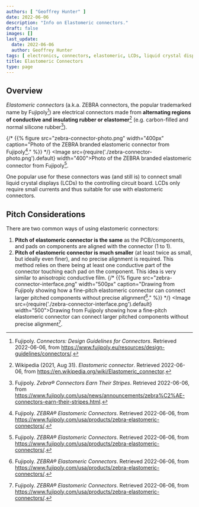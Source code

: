 ```yaml
---
authors: [ "Geoffrey Hunter" ]
date: 2022-06-06
description: "Info on Elastomeric connectors."
draft: false
images: []
last_update:
  date: 2022-06-06
  author: Geoffrey Hunter
tags: [ electronics, connectors, elastomeric, LCDs, liquid crystal displays, current, ZEBRA, anisotropic, conductive, Fujipoly ]
title: Elastomeric Connectors
type: page
---
```


## Overview

_Elastomeric connectors_ (a.k.a. ZEBRA connectors, the popular trademarked name by Fujipoly[^bib-fujipoly-design-guidelines]) are electrical connectors made from **alternating regions of conductive and insulating rubber or elastomer**[^bib-wikipedia-elastomer-conn] (e.g. carbon-filled and normal silicone rubber[^bib-fujipoly-zebra-conn]).

{/* {{% figure src="zebra-connector-photo.png" width="400px" caption="Photo of the ZEBRA branded elastomeric connector from Fujipoly[^bib-fujipoly-zebra-elastomeric-conn]." %}} */}
<Image src={require('./zebra-connector-photo.png').default} width="400">Photo of the ZEBRA branded elastomeric connector from Fujipoly[^bib-fujipoly-zebra-elastomeric-conn].</Image>

One popular use for these connectors was (and still is) to connect small liquid crystal displays (LCDs) to the controlling circuit board. LCDs only require small currents and thus suitable for use with elastomeric connectors. 

## Pitch Considerations

There are two common ways of using elastomeric connectors:

1. **Pitch of elastomeric connector is the same** as the PCB/components, and pads on components are aligned with the connector (1 to 1).
1. **Pitch of elastomeric connector is much smaller** (at least twice as small, but ideally even finer), and no precise alignment is required. This method relies on there being at least one conductive part of the connector touching each pad on the component. This idea is very similar to anisotropic conductive film.
    {/* {{% figure src="zebra-connector-interface.png" width="500px" caption="Drawing from Fujipoly showing how a fine-pitch elastomeric connector can connect larger pitched components without precise alignment[^bib-fujipoly-zebra-elastomeric-conn]." %}} */}
    <Image src={require('./zebra-connector-interface.png').default} width="500">Drawing from Fujipoly showing how a fine-pitch elastomeric connector can connect larger pitched components without precise alignment[^bib-fujipoly-zebra-elastomeric-conn].</Image>

[^bib-wikipedia-elastomer-conn]: Wikipedia (2021, Aug 31). _Elastomeric connector_. Retrieved 2022-06-06, from https://en.wikipedia.org/wiki/Elastomeric_connector.
[^bib-fujipoly-zebra-conn]: Fujipoly. _Zebra® Connectors Earn Their Stripes_. Retrieved 2022-06-06, from https://www.fujipoly.com/usa/news/announcements/zebra%C2%AE-connectors-earn-their-stripes.html.
[^bib-fujipoly-design-guidelines]: Fujipoly. _Connectors: Design Guidelines for Connectors_. Retrieved 2022-06-06, from https://www.fujipoly.eu/resources/design-guidelines/connectors/.
[^bib-fujipoly-zebra-elastomeric-conn]: Fujipoly. _ZEBRA® Elastomeric Connectors_. Retrieved 2022-06-06, from https://www.fujipoly.com/usa/products/zebra-elastomeric-connectors/.
